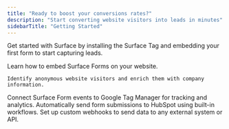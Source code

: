 ```yaml
---
title: "Ready to boost your conversions rates?"
description: "Start converting website visitors into leads in minutes"
sidebarTitle: "Getting Started"
---
```


Get started with Surface by installing the Surface Tag and embedding your first form to start capturing leads.

<Columns cols={2}>
  <Card title="Embed a Surface Form" img="/images/hero.webp" href="/guides/embedding/website-editors">
    Learn how to embed Surface Forms on your website.
  </Card>
  <Card title="Set up website de-anonymization" img="/images/website-visitor.png" href="/docs/website-visitor-deanonymization/overview">
    
    Identify anonymous website visitors and enrich them with company information.
  </Card>
</Columns>

<Columns cols={3}>
  <Card icon="google" title="Google Tag Manager Events" href="/docs/events/google-tag-manager">
    Connect Surface Form events to Google Tag Manager for tracking and analytics.
  </Card>
  <Card icon="hubspot" title="Send data to HubSpot" href="/guides/send-data-to-hubspot">
    Automatically send form submissions to HubSpot using built-in workflows.
  </Card>
  <Card icon="webhook" title="Send data with Webhooks" href="/guides/send-data-to-surface">
    Set up custom webhooks to send data to any external system or API.
  </Card>
</Columns>